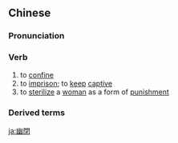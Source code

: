 {{also|幽闭}}
==Chinese==
{{zh-forms|s=幽闭}}

===Pronunciation===
{{zh-pron
|m=yōubì
|c=jau1 bai3
|mn=qz,xm,zz:iu-pì
|cat=v
}}

===Verb===
{{zh-verb}}

# to [[confine]]
# to [[imprison]]; to [[keep]] [[captive]]
# to [[sterilize]] a [[woman]] as a form of [[punishment]]

===Derived terms===
{{zh-der|幽閉恐懼症}}

[[ja:幽閉]]